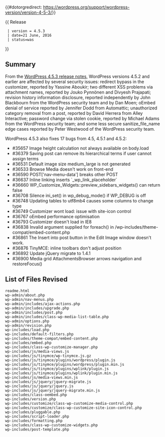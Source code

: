 {{#dotorgredirect: https://wordpress.org/support/wordpress-version/version-4-5-3/}}
{{Languages|
{{en|Version 4.5.3}}
{{ja|Version 4.5.3}}
}}

{{ Release
  | version = 4.5.3
  | date=21 June, 2016
  | status=was
}}

== Summary ==
From the [https://wordpress.org/news/2016/06/wordpress-4-5-3/ WordPress 4.5.3 release notes], WordPress versions 4.5.2 and earlier are affected by several security issues: redirect bypass in the customizer, reported by Yassine Aboukir; two different XSS problems via attachment names, reported by Jouko Pynnönen and Divyesh Prajapati; revision history information disclosure, reported independently by John Blackbourn from the WordPress security team and by Dan Moen; oEmbed denial of service reported by Jennifer Dodd from Automattic; unauthorized category removal from a post, reported by David Herrera from Alley Interactive; password change via stolen cookie, reported by Michael Adams from the WordPress security team; and some less secure sanitize_file_name edge cases reported by Peter Westwood of  the WordPress security team.

WordPress 4.5.3 also fixes 17 bugs from 4.5, 4.5.1 and 4.5.2:

* #35657	Image height calculation not always available on body.load
* #36379	Saving post can remove its hierarchical terms if user cannot assign terms
* #36531	Default image size medium_large is not generated
* #36533	Browse Media doesn't work on front-end
* #36590	POST['nav-menu-data'] breaks other POST
* #36637	Inline linking inserts `_wp_link_placeholder`
* #36660	WP_Customize_Widgets::preview_sidebars_widgets() can return false
* #36708	Silence ini_set() in wp_debug_mode() if WP_DEBUG is off
* #36748	Updating tables to utf8mb4 causes some columns to change type
* #36749	Customizer wont load: issue with site-icon control
* #36767	oEmbed performance optimisation
* #36793	Customizer doesn't load in IE8
* #36838	Invalid argument supplied for foreach() in /wp-includes/theme-compat/embed-content.php
* #36861	The Insert into post button in the Edit Image window doesn't work.
* #36876	TinyMCE: inline toolbars don't adjust position
* #36892	Update jQuery migrate to 1.4.1
* #36900	Media grid AttachmentsBrowser arrows navigation and restoreFocus()

== List of Files Revised ==
 
<pre>
readme.html
wp-admin/about.php
wp-admin/nav-menus.php
wp-admin/includes/ajax-actions.php
wp-admin/includes/upgrade.php
wp-admin/includes/post.php
wp-admin/includes/class-wp-media-list-table.php
wp-admin/options.php
wp-admin/revision.php
wp-includes/load.php
wp-includes/default-filters.php
wp-includes/theme-compat/embed-content.php
wp-includes/embed.php
wp-includes/class-wp-customize-manager.php
wp-includes/js/media-views.js
wp-includes/js/tinymce/wp-tinymce.js.gz
wp-includes/js/tinymce/plugins/wordpress/plugin.js
wp-includes/js/tinymce/plugins/wordpress/plugin.min.js
wp-includes/js/tinymce/plugins/wplink/plugin.js
wp-includes/js/tinymce/plugins/wplink/plugin.min.js
wp-includes/js/media-views.min.js
wp-includes/js/jquery/jquery-migrate.js
wp-includes/js/jquery/jquery.js
wp-includes/js/jquery/jquery-migrate.min.js
wp-includes/class-oembed.php
wp-includes/version.php
wp-includes/customize/class-wp-customize-media-control.php
wp-includes/customize/class-wp-customize-site-icon-control.php
wp-includes/pluggable.php
wp-includes/script-loader.php
wp-includes/formatting.php
wp-includes/class-wp-customize-widgets.php
wp-includes/post-template.php</pre>